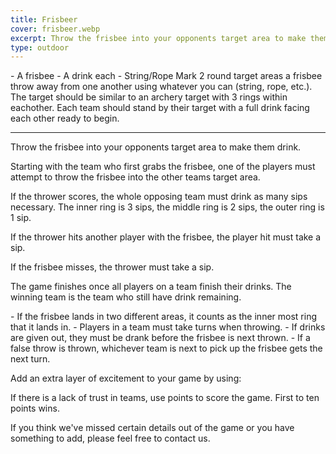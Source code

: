```yaml
---
title: Frisbeer
cover: frisbeer.webp
excerpt: Throw the frisbee into your opponents target area to make them drink.
type: outdoor
---
```


<GameHero
  cover="/BeerGoggleGames/images/frisbeer.webp"
  alt="Frisbeer"
/>

<GameSection title="Equipment" icon="/BeerGoggleGames/images/liquor.webp">
-   A frisbee
-   A drink each
-   String/Rope
</GameSection>

<GameSection title="Setup" icon="/BeerGoggleGames/images/settings.webp">
Mark 2 round target areas a frisbee throw away from one another using whatever you can (string, rope, etc.). The target should be similar to an archery target with 3 rings within eachother. Each team should stand by their target with a full drink facing each other ready to begin.

* * *
</GameSection>

<GameSection title="Aim of the Game" icon="/BeerGoggleGames/images/target.webp">
<p>Throw the frisbee into your opponents target area to make them drink.</p>
</GameSection>

<GameSection title="How to Play" icon="/BeerGoggleGames/images/question.webp">
Starting with the team who first grabs the frisbee, one of the players must attempt to throw the frisbee into the other teams target area.

If the thrower scores, the whole opposing team must drink as many sips necessary. The inner ring is 3 sips, the middle ring is 2 sips, the outer ring is 1 sip.

If the thrower hits another player with the frisbee, the player hit must take a sip.

If the frisbee misses, the thrower must take a sip.

The game finishes once all players on a team finish their drinks. The winning team is the team who still have drink remaining.
</GameSection>

<GameSection title="Rules" icon="/BeerGoggleGames/images/rules.webp">
-   If the frisbee lands in two different areas, it counts as the inner most ring that it lands in.
-   Players in a team must take turns when throwing.
-   If drinks are given out, they must be drank before the frisbee is next thrown.
-   If a false throw is thrown, whichever team is next to pick up the frisbee gets the next turn.
</GameSection>

<GameSection title="Special Edition" icon="/BeerGoggleGames/images/special.webp">
<p>Add an extra layer of excitement to your game by using:</p>
</GameSection>

<GameSection title="**Points**" icon="/BeerGoggleGames/images/question.webp">
<p>If there is a lack of trust in teams, use points to score the game. First to ten points wins.</p>
</GameSection>

<ShareButtons title="Frisbeer" />

<FeedbackCard>
<p>If you think we've missed certain details out of the game or you have something to add, please feel free to contact us.</p>
</FeedbackCard>
